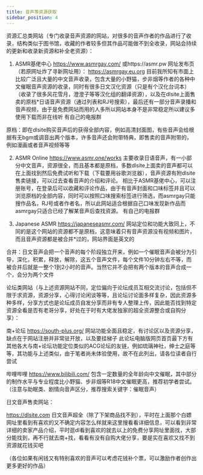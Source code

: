 ```yaml
---
title: 音声等资源获取
sidebar_position: 4
---
```


资源汇总类网站（专门收录音声资源的网站，对很多的音声作者的作品进行了收录，结构类似于图书馆，收藏的作者较多但其作品可能做不到全收录，网站会持续的更新和收录新资源和补全老资源）：

1. ASMR基佬中心
https://www.asmrgay.com/
或https://asmr.pw
网址发布页（若原网址炸了寻新网址用）：
https://asmrgay.eu.org
目前我所知有市面上比较广泛且大量的中文音声收录，包含大量的小野猫，步非烟等作者的各种中文催眠音声资源的收录，同时有很多日文汉化资源（只是有个汉化台词本）（收录了很多风花雪月，澄澄子等等汉化组的翻译资源），以及在dlsite上面售卖的原档*日语音声资源（通过列表和RJ号搜索），最后还有一部分音声录播和音声视频，由于是免费网站而用的人多所以网站本身不是非常稳定所以建议多使用下载而非在线听
有自己的电报群

原档：即在dlsite购买音声后的获得全部内容，例如高清封面图，有些音声会给根据有无bgm或调音出两个版本，许多音声还会附带特典，即售卖的音声附带的，例如漫画或者音声视频等等

2. ASMR Online
https://www.asmr.one/works
主要收录日语音声，有一小部分中文音声，资源很全，而且基本都是原档，多数dlsite上面卖的音声都可以在上面找到然后免费试听和下载（下载要用谷歌浏览器），音声资源有附dlsite售卖链接，可以过去查看音声的介绍和评论。
相比于ASMR基佬中心，可以注册账号，在登录后可以收藏和评论作品，由于有音声封面和口味标签并且可以浏览原档的全部内容，同时可以按照口味搜索标签进行筛选，而asmrgay只能搜作品名，RJ号或者作者名，所以此网站适合根据自己口味发现新作品而asmrgay只适合已经了解某音声后查找资源。
有自己的电报群


3. Japanese ASMR
https://japaneseasmr.com/
网站定位和功能大致同上，不同的是这个网站的资源都不是原档，这意味着只有音声资源没有视频和图片，而且音声资源都是被合并*过的，网站界面是英文的

合并：日文音声会把一个音声的每个阶段独立开来，例如一个催眠音声会被分为引导，深化，积累，释放，解除，这五个音声文件，每个文件10分钟左右不等，而被合并后就是一整个1到2小时的音声。当然它并不会把有两个版本的音声合成一个，会分为两个文件



论坛类网站（与上述资源网站不同，定位偏向于论坛成员互相交流讨论，包括但不限于求资源，资源分享，心得讨论闲谈等等，且论坛讨论面多样复杂，因此资源多种多样，分享方式也是论坛成员自发分享而非有专人整理上传，因此能否找到特定资源全看是否有老哥分享，好处在于时有大佬发独家的超全资源整合或自购分享）：

南+论坛
https://south-plus.org/
网站功能全面且稳定，有讨论区以及资源分享，缺点在于网站注册并非常驻开放，以及要挂梯子
此论坛电脑版网页首页最下方有其他各大与南+论坛功能定位类似的ACG论坛的友链，例如琉璃神社，绅士之庭等等，其功能与上述类似，由于笔者尚未体验使用，故不在此列出，请各位读者自行尝试

哔哩哔哩
https://www.bilibili.com/
包含一定数量的全年龄向中文催眠，其中部分的制作水平与专业程度比小野猫、步非烟等R18中文催眠更高，推荐初学者尝试。（注意与助眠类、剧情向音声区分，推荐搜索关键字：催眠音声）


日文音声售卖网站：

https://dlsite.com
日文音声超全（除了下架商品找不到），平时在上面那个白嫖网址里看到有喜欢的又不确定内容怎么样就来这里搜看看详细信息，可以看到非常详细的卖家产品介绍，平时逛dl看到喜欢的就去以上的免费分享网址里面找，大部分能找到，再不行就去南+找，看看有没有自购大佬分享，要是实在喜欢又找不到资源就花钱买吧

（各位如果有闲钱又有特别喜欢的音声可以考虑花钱补个票，可以激励作者创作出更多更好的作品）
